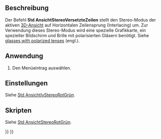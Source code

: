 <languages/>

{{Docnav/de
|[[Std_ViewIvStereoQuadBuff/de|AnsichtIvStereoVierfachPuffer]]
|[[Std_ViewIvStereoInterleavedColumns/de|AnsichtIvStereoVersetzteSpalten]]
|[[Std_View_Menu/de|Std Menü Ansicht]]
|IconL=Std_ViewIvStereoQuadBuff.svg
|IconR=Std_ViewIvStereoInterleavedColumns.svg
|IconC=Freecad.svg
}}

{{GuiCommand/de
|Name=Std ViewIvStereoInterleavedRows
|Name/de=Std AnsichtIvStereoVersetzteZeilen
|MenuLocation=Ansicht → Stereo → Horizontaler Zeilensprung
|Workbenches=Alle
|SeeAlso=[[Std_ViewIvStereoRedGreen/de|Std AnsichtStereoRotGrün]], [[Std_ViewIvStereoQuadBuff/de|Std AnsichtStereoVierfachPuffer]], [[Std_ViewIvStereoInterleavedColumns/de|Std AnsichtStereoVersetzteSpalten]], [[Std_ViewIvStereoOff/de|Std AnsichtStereoAus]]
}}

<span id="Description"></span>
==Beschreibung==

Der Befehl '''Std AnsichtStereoVersetzteZeilen''' stellt den Stereo-Modus der aktiven [[3D_view/de|3D-Ansicht]] auf Horizontalen Zeilensprung (Interlacing) um. Zur Verwendung dieses Stereo-Modus wird eine spezielle Grafikkarte, ein spezieller Bildschirm und Brille mit polarisierten Gläsern benötigt. Siehe [https://en.wikipedia.org/wiki/Polarized_3D_system glasses with polarized lenses] (engl.).

<span id="Usage"></span>
==Anwendung==

# Den Menüeintrag {{MenuCommand|Ansicht → Stereo → [[Image:Std_ViewIvStereoInterleavedRows.svg|16px]] Horizontaler Zeilensprung}} auswählen.

<span id="Preferences"></span>
==Einstellungen==

Siehe [[Std_ViewIvStereoRedGreen/de#Einstellungen|Std AnsichtIvStereoRotGrün]].

<span id="Scripting"></span>
==Skripten==

Siehe [[Std_ViewIvStereoRedGreen/de#Skripten|Std AnsichtStereoRotGrün]].


{{Docnav/de
|[[Std_ViewIvStereoQuadBuff/de|AnsichtStereoVierfachPuffer]]
|[[Std_ViewIvStereoInterleavedColumns/de|AnsichtStereoVersetzteSpalten]]
|[[Std_View_Menu/de|Std Menü Ansicht]]
|IconL=Std_ViewIvStereoQuadBuff.svg
|IconR=Std_ViewIvStereoInterleavedColumns.svg
|IconC=Freecad.svg
}}

{{Std_Base_navi{{#translation:}}}}
{{Userdocnavi{{#translation:}}}}